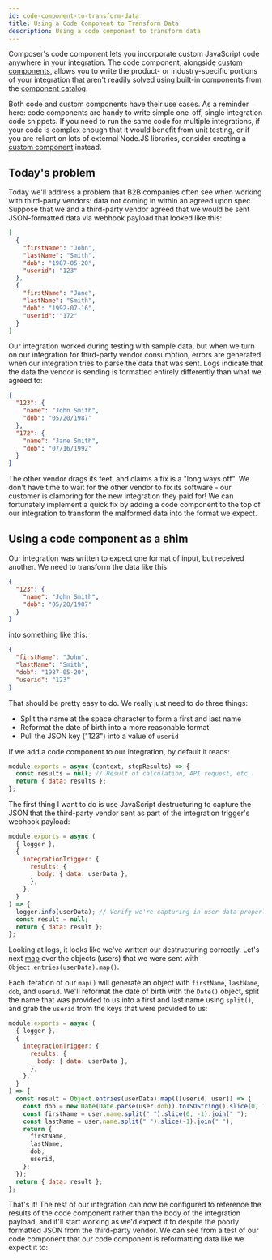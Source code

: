 ```yaml
---
id: code-component-to-transform-data
title: Using a Code Component to Transform Data
description: Using a code component to transform data
---
```



Composer's code component lets you incorporate custom JavaScript code anywhere in your integration.
The code component, alongside [custom components](/docs/composer/builder/custom-components/writing-custom-components.mdx), allows you to write the product- or industry-specific portions of your integration that aren't readily solved using built-in components from the [component catalog](/docs/composer/builder/builder-components/component-catalog.mdx).

Both code and custom components have their use cases.
As a reminder here: code components are handy to write simple one-off, single integration code snippets.
If you need to run the same code for multiple integrations, if your code is complex enough that it would benefit from unit testing, or if you are reliant on lots of external Node.JS libraries, consider creating a [custom component](/docs/composer/builder/custom-components/writing-custom-components.mdx) instead.

## Today's problem

Today we'll address a problem that B2B companies often see when working with third-party vendors: data not coming in within an agreed upon spec.
Suppose that we and a third-party vendor agreed that we would be sent JSON-formatted data via webhook payload that looked like this:

```json
[
  {
    "firstName": "John",
    "lastName": "Smith",
    "dob": "1987-05-20",
    "userid": "123"
  },
  {
    "firstName": "Jane",
    "lastName": "Smith",
    "dob": "1992-07-16",
    "userid": "172"
  }
]
```

Our integration worked during testing with sample data, but when we turn on our integration for third-party vendor consumption, errors are generated when our integration tries to parse the data that was sent.
Logs indicate that the data the vendor is sending is formatted entirely differently than what we agreed to:

```json
{
  "123": {
    "name": "John Smith",
    "dob": "05/20/1987"
  },
  "172": {
    "name": "Jane Smith",
    "dob": "07/16/1992"
  }
}
```

The other vendor drags its feet, and claims a fix is a "long ways off".
We don't have time to wait for the other vendor to fix its software - our customer is clamoring for the new integration they paid for!
We can fortunately implement a quick fix by adding a code component to the top of our integration to transform the malformed data into the format we expect.

## Using a code component as a shim

Our integration was written to expect one format of input, but received another.
We need to transform the data like this:

```json
{
  "123": {
    "name": "John Smith",
    "dob": "05/20/1987"
  }
}
```

into something like this:

```json
{
  "firstName": "John",
  "lastName": "Smith",
  "dob": "1987-05-20",
  "userid": "123"
}
```

That should be pretty easy to do.
We really just need to do three things:

- Split the name at the space character to form a first and last name
- Reformat the date of birth into a more reasonable format
- Pull the JSON key ("123") into a value of `userid`

If we add a code component to our integration, by default it reads:

```javascript
module.exports = async (context, stepResults) => {
  const results = null; // Result of calculation, API request, etc.
  return { data: results };
};
```

The first thing I want to do is use JavaScript destructuring to capture the JSON that the third-party vendor sent as part of the integration trigger's webhook payload:

```javascript
module.exports = async (
  { logger },
  {
    integrationTrigger: {
      results: {
        body: { data: userData },
      },
    },
  }
) => {
  logger.info(userData); // Verify we're capturing in user data properly
  const result = null;
  return { data: result };
};
```

Looking at logs, it looks like we've written our destructuring correctly.
Let's next [map](https://developer.mozilla.org/en-US/docs/Web/JavaScript/Reference/Global_Objects/Array/map) over the objects (users) that we were sent with `Object.entries(userData).map()`.

Each iteration of our `map()` will generate an object with `firstName`, `lastName`, `dob`, and `userid`.
We'll reformat the date of birth with the `Date()` object, split the name that was provided to us into a first and last name using `split()`, and grab the `userid` from the keys that were provided to us:

```javascript
module.exports = async (
  { logger },
  {
    integrationTrigger: {
      results: {
        body: { data: userData },
      },
    },
  }
) => {
  const result = Object.entries(userData).map(([userid, user]) => {
    const dob = new Date(Date.parse(user.dob)).toISOString().slice(0, 10);
    const firstName = user.name.split(" ").slice(0, -1).join(" ");
    const lastName = user.name.split(" ").slice(-1).join(" ");
    return {
      firstName,
      lastName,
      dob,
      userid,
    };
  });
  return { data: result };
};
```

That's it!
The rest of our integration can now be configured to reference the results of the code component rather than the body of the integration payload, and it'll start working as we'd expect it to despite the poorly formatted JSON from the third-party vendor.
We can see from a test of our code component that our code component is reformatting data like we expect it to:

<Screenshot
  filename="quickstarts/code-component-to-transform-data/results.png"
  maxWidth="800px"
  alt="Step outputs in Composer integration designer"
/>
